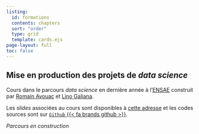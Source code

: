 ```yaml
---
listing:
  id: formations
  contents: chapters
  sort: "order"
  type: grid
  template: cards.ejs
page-layout: full
toc: false
---
```


## Mise en production des projets de _data science_

Cours dans le parcours _data science_ en dernière année à l'[ENSAE](https://www.ensae.fr/)
construit par [Romain Avouac](https://github.com/avouacr) et [Lino Galiana](https://github.com/linogaliana).

Les *slides* associées au cours sont disponibles à [cette adresse](https://ensae-reproductibilite.github.io/slides)
et les codes sources sont sur [`Github` {{< fa brands github >}}](https://github.com/ensae-reproductibilite).

_Parcours en construction_
<br>
<br>

::: {#chapitre}
:::
